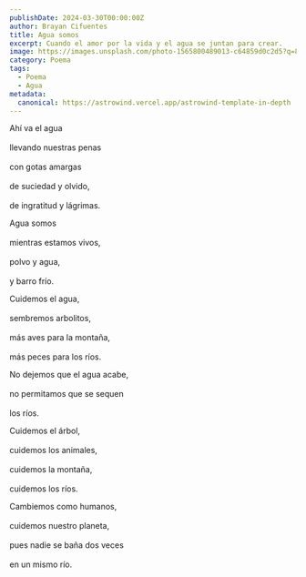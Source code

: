 ```yaml
---
publishDate: 2024-03-30T00:00:00Z
author: Brayan Cifuentes
title: Agua somos
excerpt: Cuando el amor por la vida y el agua se juntan para crear.
image: https://images.unsplash.com/photo-1565800489013-c64859d0c2d5?q=80&w=2070&auto=format&fit=crop&ixlib=rb-4.0.3&ixid=M3wxMjA3fDB8MHxwaG90by1wYWdlfHx8fGVufDB8fHx8fA%3D%3D
category: Poema
tags:
  - Poema
  - Agua
metadata:
  canonical: https://astrowind.vercel.app/astrowind-template-in-depth
---
```


Ahí va el agua <br></br>
llevando nuestras penas <br></br>
con gotas amargas <br></br>
de suciedad y olvido, <br></br>
de ingratitud y lágrimas.

Agua somos <br></br>
mientras estamos vivos, <br></br>
polvo y agua, <br></br>
y barro frío.

Cuidemos el agua, <br></br>
sembremos arbolitos, <br></br>
más aves para la montaña, <br></br>
más peces para los ríos.

No dejemos que el agua acabe, <br></br>
no permitamos que se sequen <br></br>
los ríos.

Cuidemos el árbol, <br></br>
cuidemos los animales, <br></br>
cuidemos la montaña, <br></br>
cuidemos los ríos.

Cambiemos como humanos, <br></br>
cuidemos nuestro planeta, <br></br>
pues nadie se baña dos veces <br></br>
en un mismo río.
